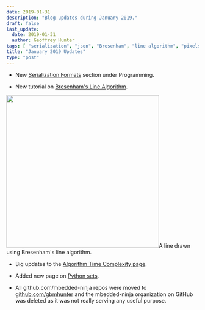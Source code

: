 ```yaml
---
date: 2019-01-31
description: "Blog updates during January 2019."
draft: false
last_update:
  date: 2019-01-31
  author: Geoffrey Hunter
tags: [ "serialization", "json", "Bresenham", "line algorithm", "pixels", "Python", "sets", "mbedded-ninja", "GitHub" ]
title: "January 2019 Updates"
type: "post"
---
```


* New [Serialization Formats](/programming/serialization-formats) section under Programming.

* New tutorial on [Bresenham's Line Algorithm](/programming/algorithms-and-data-structures/bresenhams-line-algorithm).



<Image src={bresenham_pixels_shaded} width="400px">A line drawn using Bresenham's line algorithm.</Image>

* Big updates to the [Algorithm Time Complexity page](/programming/algorithms-and-data-structures/algorithm-time-complexity/).

* Added new page on [Python sets](/programming/languages/python/python-sets/).

* All github.com/mbedded-ninja repos were moved to [github.com/gbmhunter](http://github.com/gbmhunter) and the mbedded-ninja organization on GitHub was deleted as it was not really serving any useful purpose.